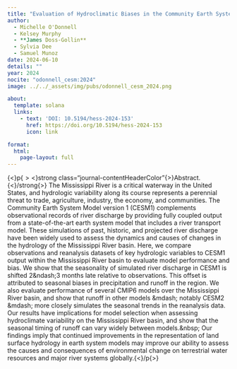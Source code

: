 ```yaml
---
title: "Evaluation of Hydroclimatic Biases in the Community Earth System Model (CESM1) Within the Mississippi River Basin"
author:
  - Michelle O'Donnell
  - Kelsey Murphy
  - **James Doss-Gollin**
  - Sylvia Dee
  - Samuel Munoz
date: 2024-06-10
details: ""
year: 2024
nocite: "odonnell_cesm:2024"
image: ../../_assets/img/pubs/odonnell_cesm_2024.png

about:
  template: solana
  links:
    - text: 'DOI: 10.5194/hess-2024-153'
      href: https://doi.org/10.5194/hess-2024-153
      icon: link

format:
  html:
    page-layout: full
---
```


{$<$}p{$><$}strong class="journal-contentHeaderColor"{$>$}Abstract.{$<$}/strong{$>$} The Mississippi River is a critical waterway in the United States, and hydrologic variability along its course represents a perennial threat to trade, agriculture, industry, the economy, and communities. The Community Earth System Model version 1 (CESM1) complements observational records of river discharge by providing fully coupled output from a state-of-the-art earth system model that includes a river transport model. These simulations of past, historic, and projected river discharge have been widely used to assess the dynamics and causes of changes in the hydrology of the Mississippi River basin. Here, we compare observations and reanalysis datasets of key hydrologic variables to CESM1 output within the Mississippi River basin to evaluate model performance and bias. We show that the seasonality of simulated river discharge in CESM1 is shifted 2\&ndash;3 months late relative to observations. This offset is attributed to seasonal biases in precipitation and runoff in the region. We also evaluate performance of several CMIP6 models over the Mississippi River basin, and show that runoff in other models \&mdash; notably CESM2 \&mdash; more closely simulates the seasonal trends in the reanalysis data. Our results have implications for model selection when assessing hydroclimate variability on the Mississippi River basin, and show that the seasonal timing of runoff can vary widely between models.\&nbsp; Our findings imply that continued improvements in the representation of land surface hydrology in earth system models may improve our ability to assess the causes and consequences of environmental change on terrestrial water resources and major river systems globally.{$<$}/p{$>$}

:::{#bibliography}
:::